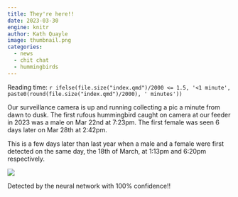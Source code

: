 ```yaml
---
title: They're here!!
date: 2023-03-30
engine: knitr
author: Kath Quayle
image: thumbnail.png
categories: 
  - news 
  - chit chat 
  - hummingbirds 
---
```


Reading time: `r ifelse(file.size("index.qmd")/2000 <= 1.5, '<1 minute', paste0(round(file.size("index.qmd")/2000), ' minutes'))`

Our surveillance camera is up and running collecting a pic a minute from dawn to dusk. The first rufous hummingbird caught on camera at our feeder in 2023 was a male on Mar 22nd at 7:23pm. The first female was seen 6 days later on Mar 28th at 2:42pm.

This is a few days later than last year when a male and a female were first detected on the same day, the 18th of March, at 1:13pm and 6:20pm respectively.

![](images/paste-B769CFB3.png)

Detected by the neural network with 100% confidence!!

